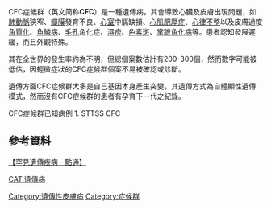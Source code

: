 {{medical}}
{{Infobox disease 
 | Name            = CFC症候群 
 | DiseasesDB      = 30111 
 | OMIM            = 115150 
}}
CFC症候群（英文简称'''CFC'''）是一種遺傳病，其會導致心臟及皮膚出現問題，如[[肺動脈|肺動脈]]狹窄、[[瓣膜|瓣膜]]發育不良、[[心室|心室]]中膈缺損、[[心肌肥厚症|心肌肥厚症]]、[[心律不整|心律不整]]以及皮膚過度[[角質化|角質化]]、[[魚鱗病|魚鱗病]]、[[毛孔|毛孔]]角化症、[[濕疹|濕疹]]、[[色素斑|色素斑]]、[[掌蹠角化病|掌蹠角化病]]等。患者認知發展遲緩，而且外觀特殊。

其在全世界的發生率約為不明，但總個案數估計有200-300個，然而數字可能被低估，因輕微症狀的CFC症候群個案不易被確認或診斷。

遺傳方面CFC症候群大多是自己基因本身產生突變，其遺傳方式為自體顯性遺傳模式，然而沒有CFC症候群的患者有孕育下一代之紀錄。

CFC症候群已知病例
1. STTSS CFC

==參考資料==
[https://web.archive.org/web/20121027175243/http://www.genes-at-taiwan.com.tw/genehelp/ 【罕見遺傳疾病一點通】]

{{细胞内信号肽与信号蛋白缺陷}}

[[CAT:遺傳病|CAT:遺傳病]]
[[Category:遺傳性皮膚病|Category:遺傳性皮膚病]]
[[Category:症候群|Category:症候群]]
